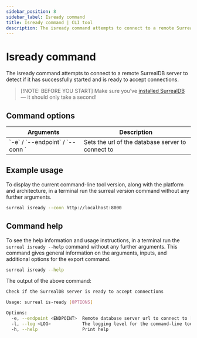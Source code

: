 ```yaml
---
sidebar_position: 8
sidebar_label: Isready command
title: Isready command | CLI tool
description: The isready command attempts to connect to a remote SurrealDB server to detect if it has successfully started.
---
```


# Isready command

The isready command attempts to connect to a remote SurrealDB server to detect if it has successfully started and is ready to accept connections.

> [!NOTE: BEFORE YOU START]
> Make sure you’ve [installed SurrealDB](/docs/surrealdb/installation) — it should only take a second!

## Command options

<table>
    <thead>
        <tr>
            <th colspan="2">Arguments</th>
            <th>Description</th>
        </tr>
    </thead>  
    <tbody>
        <tr>
            <td colspan="2">
                `-e` / `--endpoint` / `--conn `
               <Label label="optional" />
            </td>
            <td>
        Sets the url of the database server to connect to
            </td>
        </tr>
    </tbody>
</table>

## Example usage

To display the current command-line tool version, along with the platform and architecture, in a terminal run the surreal version command without any further arguments.

```bash 
surreal isready --conn http://localhost:8000
```

## Command help

To see the help information and usage instructions, in a terminal run the `surreal isready --help` command without any further arguments. This command gives general information on the arguments, inputs, and additional options for the export command.

```bash
surreal isready --help
```

The output of the above command:

```bash
Check if the SurrealDB server is ready to accept connections

Usage: surreal is-ready [OPTIONS]

Options:
  -e, --endpoint <ENDPOINT>  Remote database server url to connect to [default: ws://localhost:8000] [aliases: conn]
  -l, --log <LOG>            The logging level for the command-line tool [env: SURREAL_LOG=] [default: info] [possible values: none, full, error, warn, info, debug, trace]
  -h, --help                 Print help
```